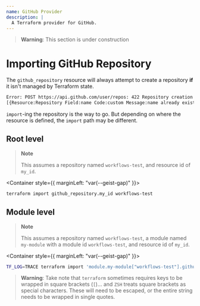 ```yaml
---
name: GitHub Provider
description: |
  A Terraform provider for GitHub.
---
```


> **Warning**: This section is under construction

# Importing GitHub Repository

The `github_repository` resource will always attempt to create
a repository **if** it isn't managed by Terraform state.

```bash
Error: POST https://api.github.com/user/repos: 422 Repository creation failed.
[{Resource:Repository Field:name Code:custom Message:name already exists on this account}]
```

`import`-ing the repository is the way to go. But depending on where
the resource is defined, the `import` path may be different.

## Root level

> **Note**
>
> This assumes a repository named `workflows-test`, and resource id of `my_id`.

<Container style={{ marginLeft: "var(--geist-gap)" }}>
  <Tree defaultOpen>
    <Folder name="terraform" defaultOpen>
      <File name="main.tf" />
      <File name="resources.tf" />
    </Folder>
  </Tree>
</Container>

```bash
terraform import github_repository.my_id workflows-test
```

## Module level

> **Note**
>
> This assumes a repository named `workflows-test`, a module named `my-module`
> with a module id `workflows-test`, and resource id of `my_id`.

<Container style={{ marginLeft: "var(--geist-gap)" }}>
  <Tree defaultOpen>
    <Folder name="terraform" defaultOpen>
      <File name="main.tf" />
      <Folder name="module" defaultOpen>
        <File name="resources.tf" />
      </Folder>
    </Folder>
  </Tree>
</Container>

```bash
TF_LOG=TRACE terraform import 'module.my-module["workflows-test"].github_repository.my_id' "workflows-test"
```

> **Warning**: Take note that `terraform` sometimes requires keys to be
> wrapped in square brackets (`[`)... and `ZSH` treats square brackets
> as special characters. These will need to be escaped, or the entire
> string needs to be wrapped in single quotes.
